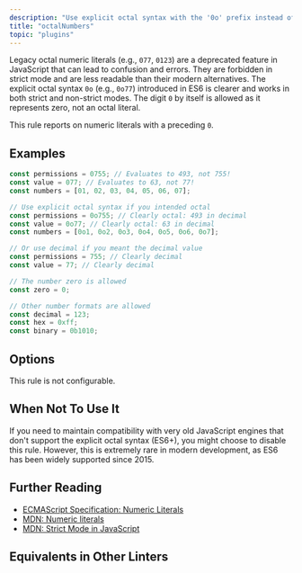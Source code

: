 ```yaml
---
description: "Use explicit octal syntax with the '0o' prefix instead of legacy octal numeric literals."
title: "octalNumbers"
topic: "plugins"
---
```



<RuleSummary plugin="ts" rule="octalNumbers" />

Legacy octal numeric literals (e.g., `077`, `0123`) are a deprecated feature in JavaScript that can lead to confusion and errors.
They are forbidden in strict mode and are less readable than their modern alternatives.
The explicit octal syntax `0o` (e.g., `0o77`) introduced in ES6 is clearer and works in both strict and non-strict modes.
The digit `0` by itself is allowed as it represents zero, not an octal literal.

This rule reports on numeric literals with a preceding `0`.

## Examples

<Tabs>
<TabItem label="❌ Incorrect">

```ts
const permissions = 0755; // Evaluates to 493, not 755!
const value = 077; // Evaluates to 63, not 77!
const numbers = [01, 02, 03, 04, 05, 06, 07];
```

</TabItem>
<TabItem label="✅ Correct">

```ts
// Use explicit octal syntax if you intended octal
const permissions = 0o755; // Clearly octal: 493 in decimal
const value = 0o77; // Clearly octal: 63 in decimal
const numbers = [0o1, 0o2, 0o3, 0o4, 0o5, 0o6, 0o7];

// Or use decimal if you meant the decimal value
const permissions = 755; // Clearly decimal
const value = 77; // Clearly decimal

// The number zero is allowed
const zero = 0;

// Other number formats are allowed
const decimal = 123;
const hex = 0xff;
const binary = 0b1010;
```

</TabItem>
</Tabs>

## Options

This rule is not configurable.

## When Not To Use It

If you need to maintain compatibility with very old JavaScript engines that don't support the explicit octal syntax (ES6+), you might choose to disable this rule.
However, this is extremely rare in modern development, as ES6 has been widely supported since 2015.

## Further Reading

- [ECMAScript Specification: Numeric Literals](https://tc39.es/ecma262/#sec-literals-numeric-literals)
- [MDN: Numeric literals](https://developer.mozilla.org/en-US/docs/Web/JavaScript/Reference/Lexical_grammar#numeric_literals)
- [MDN: Strict Mode in JavaScript](https://developer.mozilla.org/en-US/docs/Web/JavaScript/Reference/Strict_mode)

## Equivalents in Other Linters

<RuleEquivalents pluginId="ts" ruleId="octalNumbers" />
